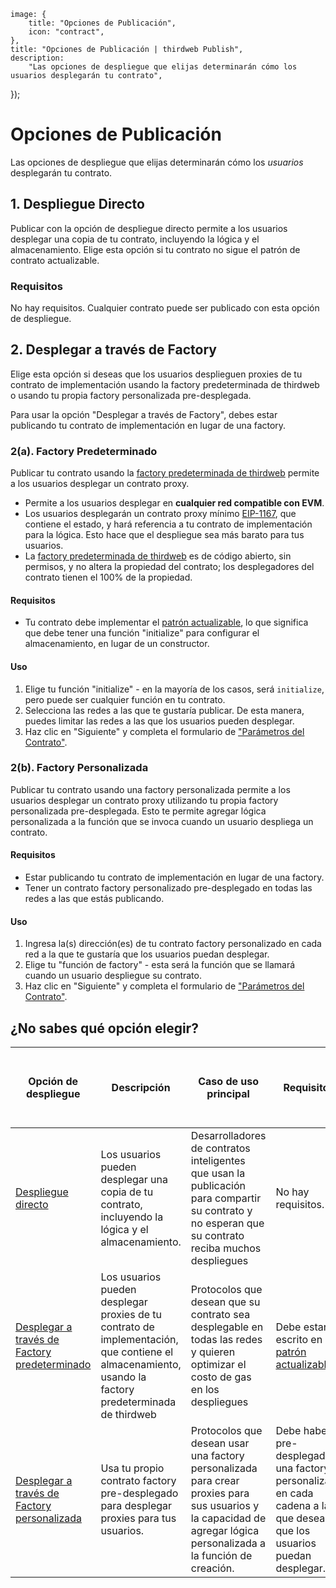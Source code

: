 
	image: {
		title: "Opciones de Publicación",
		icon: "contract",
	},
	title: "Opciones de Publicación | thirdweb Publish",
	description:
		"Las opciones de despliegue que elijas determinarán cómo los usuarios desplegarán tu contrato",
});

# Opciones de Publicación

Las opciones de despliegue que elijas determinarán cómo los _usuarios_ desplegarán tu contrato.

## 1. Despliegue Directo

Publicar con la opción de despliegue directo permite a los usuarios desplegar una copia de tu contrato, incluyendo la lógica y el almacenamiento.
Elige esta opción si tu contrato no sigue el patrón de contrato actualizable.

### Requisitos

No hay requisitos. Cualquier contrato puede ser publicado con esta opción de despliegue.

## 2. Desplegar a través de Factory

Elige esta opción si deseas que los usuarios desplieguen proxies de tu contrato de implementación usando la factory predeterminada de thirdweb o usando tu propia factory personalizada pre-desplegada.

<Callout title="Desplegar a través de Factory" variant="info">
	Para usar la opción "Desplegar a través de Factory", debes estar publicando tu
	contrato de implementación en lugar de una factory.
</Callout>

### 2(a). Factory Predeterminado

Publicar tu contrato usando la [factory predeterminada de thirdweb](https://github.com/thirdweb-dev/contracts/blob/main/contracts/infra/TWStatelessFactory.sol) permite a los usuarios desplegar un contrato proxy.

- Permite a los usuarios desplegar en **cualquier red compatible con EVM**.
- Los usuarios desplegarán un contrato proxy mínimo [EIP-1167](https://eips.ethereum.org/EIPS/eip-1167), que contiene el estado, y hará referencia a tu contrato de implementación para la lógica. Esto hace que el despliegue sea más barato para tus usuarios.
- La [factory predeterminada de thirdweb](https://github.com/thirdweb-dev/contracts/blob/main/contracts/infra/TWStatelessFactory.sol) es de código abierto, sin permisos, y no altera la propiedad del contrato; los desplegadores del contrato tienen el 100% de la propiedad.

#### Requisitos

- Tu contrato debe implementar el [patrón actualizable](https://docs.openzeppelin.com/upgrades-plugins/1.x/writing-upgradeable), lo que significa que debe tener una función "initialize" para configurar el almacenamiento, en lugar de un constructor.

#### Uso

1. Elige tu función "initialize" - en la mayoría de los casos, será `initialize`, pero puede ser cualquier función en tu contrato.
2. Selecciona las redes a las que te gustaría publicar. De esta manera, puedes limitar las redes a las que los usuarios pueden desplegar.
3. Haz clic en "Siguiente" y completa el formulario de ["Parámetros del Contrato"](/contracts/publish/publish-contract#customize-contract-parameters).

### 2(b). Factory Personalizada

Publicar tu contrato usando una factory personalizada permite a los usuarios desplegar un contrato proxy utilizando tu propia factory personalizada pre-desplegada.
Esto te permite agregar lógica personalizada a la función que se invoca cuando un usuario despliega un contrato.

#### Requisitos

- Estar publicando tu contrato de implementación en lugar de una factory.
- Tener un contrato factory personalizado pre-desplegado en todas las redes a las que estás publicando.

#### Uso

1. Ingresa la(s) dirección(es) de tu contrato factory personalizado en cada red a la que te gustaría que los usuarios puedan desplegar.
2. Elige tu "función de factory" - esta será la función que se llamará cuando un usuario despliegue su contrato.
3. Haz clic en "Siguiente" y completa el formulario de ["Parámetros del Contrato"](/contracts/publish/publish-contract#customize-contract-parameters).

## ¿No sabes qué opción elegir?

| Opción de despliegue                                                                | Descripción                                                                                                            | Caso de uso principal                                                                                                                           | Requisitos                                                                                                          | ¿Se puede desplegar mi contrato en cualquier EVM?                       | ¿Puede mi contrato ser destacado en Explore? |
| ----------------------------------------------------------------------------------- | ---------------------------------------------------------------------------------------------------------------------- | ----------------------------------------------------------------------------------------------------------------------------------------------- | ----------------------------------------------------------------------------------------------------------------------- | ------------------------------------------------------------- | --------------------------------------- |
| [Despliegue directo](/contracts/publish/publish-options#direct-deploy)                | Los usuarios pueden desplegar una copia de tu contrato, incluyendo la lógica y el almacenamiento.                       | Desarrolladores de contratos inteligentes que usan la publicación para compartir su contrato y no esperan que su contrato reciba muchos despliegues | No hay requisitos.                                                                                                      | Sí.                                                          | No.                                       |
| [Desplegar a través de Factory predeterminado](/contracts/publish/publish-options#default-factory) | Los usuarios pueden desplegar proxies de tu contrato de implementación, que contiene el almacenamiento, usando la factory predeterminada de thirdweb | Protocolos que desean que su contrato sea desplegable en todas las redes y quieren optimizar el costo de gas en los despliegues                   | Debe estar escrito en el [patrón actualizable](https://docs.openzeppelin.com/upgrades-plugins/1.x/writing-upgradeable). | Sí.                                                          | Sí.                                      |
| [Desplegar a través de Factory personalizada](/contracts/publish/publish-options#custom-factory) | Usa tu propio contrato factory pre-desplegado para desplegar proxies para tus usuarios.                                 | Protocolos que desean usar una factory personalizada para crear proxies para sus usuarios y la capacidad de agregar lógica personalizada a la función de creación. | Debe haber pre-desplegado una factory personalizada en cada cadena a la que deseas que los usuarios puedan desplegar.                   | Desplegable en todas las redes en las que se haya desplegado la factory personalizada. | Sí.                                      |
